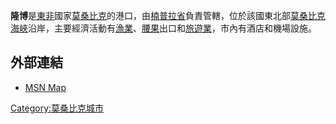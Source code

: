 '''隆博'''是[[東非|東非]]國家[[莫桑比克|莫桑比克]]的港口，由[[楠普拉省|楠普拉省]]負責管轄，位於該國東北部[[莫桑比克海峽|莫桑比克海峽]]沿岸，主要經濟活動有[[漁業|漁業]]、[[腰果|腰果]]出口和[[旅遊業|旅遊業]]，市內有酒店和機場設施。

==外部連結==
* [http://maps.msn.com/%28bftusyuwi3a2shyspfcrbmji%29/map.aspx?lats1=-15.010556&lons1=40.666389&alts1=1&regn1=2 MSN Map]{{Dead link|date=2019年12月 |bot=InternetArchiveBot |fix-attempted=yes }}

{{coord|15|00|38|S| 40|39|59|E|display=title}}

[[Category:莫桑比克城市|Category:莫桑比克城市]]

{{Mozambique-stub}}